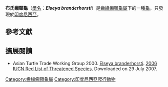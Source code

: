 {{Speciesbox
| image = Elseya branderhorsti.jpg
| status = VU | status_system = IUCN2.3
| genus = Elseya
| species = branderhorsti
| authority = (Ouwens, 1914)
| synonyms = 
* ''Emydura branderhorsti'' <small>Ouwens, 1914</small>
* ''Elseya branderhorsti'' <small>Bour, Buskirk & Pritchard, 1994</small>
* ''Elseya branderhorstii van'' <small>Dijk, 2000</small> ''([[ex_errore|ex errore]])''
* ''Elseya branderhosti'' <small>Iskandar & Mumpuni, 2002</small> ''(ex errore)''
| synonyms_ref=<ref name="Fritz 2007">{{Cite journal |journal=Vertebrate Zoology |title=Checklist of Chelonians of the World |year=2007 |author=Fritz Uwe |coauthors=Peter Havaš |volume=57 |issue=2 |pages=328 |id=ISSN 18640-5755 |url=http://www.cnah.org/pdf_files/851.pdf |archiveurl=https://www.webcitation.org/5v20ztMND?url=http://www.cnah.org/pdf_files/851.pdf |archivedate=2010-12-17 |accessdate=29 May 2012 |deadurl=yes }}</ref>
}}
'''布氏癩頸龜'''（[[學名|學名]]：'''''Elseya branderhorsti'''''）是[[齒緣癩頸龜屬|齒緣癩頸龜屬]]下的一種[[龜|龜]]，只發現於[[印度尼西亞|印度尼西亞]]。

==參考文獻==
{{Reflist}}

==擴展閱讀==
{{wikispecies|Elseya branderhorsti}}
* Asian Turtle Trade Working Group 2000.  [http://www.iucnredlist.org/search/details.php/39623/all Elseya branderhorsti].   [http://www.iucnredlist.org 2006 IUCN Red List of Threatened Species. ] {{Wayback|url=http://www.iucnredlist.org/ |date=20140627000000 }}  Downloaded on 29 July 2007.
{{Taxonbar|from=Q2242765}}

[[Category:齒緣癩頸龜屬|Category:齒緣癩頸龜屬]]
[[Category:印度尼西亞爬行動物|Category:印度尼西亞爬行動物]]


{{turtle-stub}}
